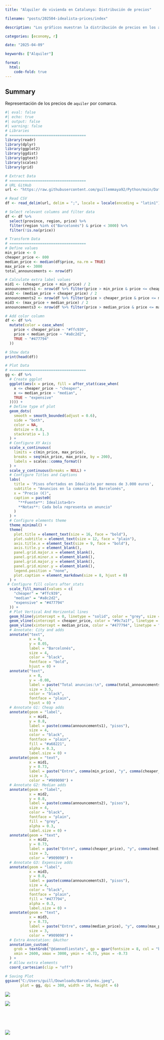 ```yaml
---
title: "Alquiler de vivienda en Catalunya: Distribución de precios"

filename: "posts/202504-idealista-prices/index"

description: "Los gráficos muestran la distribución de precios en los anuncios de alquiler ofertados en la plataforma de Idealista en Enero de 2025"

categories: [economy, r]

date: "2025-04-09"

keywords: ["Alquiler"]

format:
  html:
    code-fold: true
---
```


## Summary

Representación de los precios de `aquiler` por comarca.

```r
#| eval: false
#| echo: true
#| output: false
#| warning: false
# Libraries
# ===================================
library(readr)
library(dplyr)
library(ggplot2)
library(ggdist)
library(ggtext)
library(scales)
library(grid)

# Extract Data
# ===================================
# URL GitHub
url <- "https://raw.githubusercontent.com/guillemmaya92/Python/main/Data/Catalunya_CP.csv"

# Read CSV
df <- read_delim(url, delim = ";", locale = locale(encoding = "latin1"))

# Select relevant columns and filter data
df <- df %>%
  select(province, region, price) %>%
  filter(region %in% c("Barcelonès") & price < 3000) %>%
  filter(!is.na(price))

# Transform Data
# ===================================
# Define values
min_price <- 0
cheaper_price <- 800
median_price <- median(df$price, na.rm = TRUE)
max_price <- 3000
total_announcements <- nrow(df)

# Calculate extra label values
mid1 <- (cheaper_price + min_price) / 2
announcements1 <- nrow(df %>% filter(price > min_price & price <= cheaper_price))
mid2 <- (median_price + cheaper_price) / 2
announcements2 <- nrow(df %>% filter(price > cheaper_price & price <= median_price))
mid3 <- (max_price + median_price) / 2
announcements3 <- nrow(df %>% filter(price > median_price & price <= max_price))

# Add color column
df <- df %>%
  mutate(color = case_when(
    price < cheaper_price ~ "#ffc939",
    price < median_price ~ "#a8c2d2",
    TRUE ~ "#477794"
  ))

# Show data
print(head(df))

# Plot Data
# ===================================
gg <- df %>%
  # Create ggplot
  ggplot(aes(x = price, fill = after_stat(case_when(
    x <= cheaper_price ~ "cheaper",
    x <= median_price ~ "median",
    TRUE ~ "expensive"
  )))) +
  # Define type of plot
  geom_dots(
    smooth = smooth_bounded(adjust = 0.6), 
    side = "both", 
    color = NA,
    dotsize = 0.8,
    stackratio = 1.3
  ) +
  # Configure XY Axis
  scale_x_continuous(
    limits = c(min_price, max_price),
    breaks = seq(min_price, max_price, by = 200),
    labels = scales::comma_format()
  ) +
  scale_y_continuous(breaks = NULL) +
  # Configure Titles and Captions
  labs(
    title = 'Pisos ofertados en Idealista por menos de 3.000 euros',
    subtitle = "Anuncios en la comarca del Barcelonés",
    x = "Precio (€)",
    caption = paste0(
      "**Fuente**: Idealista<br>
      **Notas**: Cada bola representa un anuncio"
    )
  ) +
  # Configure elements theme
  theme_minimal() +
  theme(
    plot.title = element_text(size = 16, face = "bold"),
    plot.subtitle = element_text(size = 12, face = "plain"),
    axis.title.x = element_text(size = 9, face = "bold"),
    axis.title.y = element_blank(),
    panel.grid.major.x = element_blank(),
    panel.grid.minor.x = element_blank(),
    panel.grid.major.y = element_blank(),
    panel.grid.minor.y = element_blank(),
    legend.position = "none",
    plot.caption = element_markdown(size = 8, hjust = 0)
  ) +
 # Configure fill colors after_stats
  scale_fill_manual(values = c(
    "cheaper" = "#ffc939",
    "median" = "#a8c2d2",
    "expensive" = "#477794"
  )) +
  # Plot Vertical And Horizontal lines
  geom_hline(yintercept = 0, linetype = "solid", color = "grey", size = 0.5) +
  geom_vline(xintercept = cheaper_price, color = "#9c7a1f", linetype = "dotted", size = 0.25) +
  geom_vline(xintercept = median_price, color = "#477794", linetype = "dotted", size = 0.25) +
  # Annotate: City and adds 
  annotate("text", 
           x = 0, 
           y = 0.05, 
           label = "Barcelonés", 
           size = 4, 
           color = "black", 
           fontface = "bold", 
           hjust = 0) +
  annotate("text", 
           x = 0, 
           y = -0.08, 
           label = paste("Total anuncios:\n", comma(total_announcements)), 
           size = 3.5, 
           color = "black", 
           fontface = "plain", 
           hjust = 0) +
  # Annotate G1: Cheap adds
  annotate(geom = "label", 
           x = mid1, 
           y = 0.8, 
           label = paste(comma(announcements1), "pisos"), 
           size = 4, 
           color = "black", 
           fontface = "plain",
           fill = "#a68221",
           alpha = 0.3,
           label.size = 0) +
  annotate(geom = "text", 
           x = mid1, 
           y = 0.73, 
           label = paste("Entre", comma(min_price), "y", comma(cheaper_price), "(€)"), 
           size = 3, 
           color = "#909090") +
  # Annotate G2: Median adds
  annotate(geom = "label", 
           x = mid2, 
           y = 0.8, 
           label = paste(comma(announcements2), "pisos"), 
           size = 4, 
           color = "black", 
           fontface = "plain",
           fill = "grey",
           alpha = 0.3,
           label.size = 0) +
  annotate(geom = "text", 
           x = mid2, 
           y = 0.73, 
           label = paste("Entre", comma(cheaper_price), "y", comma(median_price), "(€)"), 
           size = 3, 
           color = "#909090") +
  # Annotate G3: Expensive adds
  annotate(geom = "label", 
           x = mid3, 
           y = 0.8, 
           label = paste(comma(announcements3), "pisos"), 
           size = 4, 
           color = "black", 
           fontface = "plain",
           fill = "#477794",
           alpha = 0.3,
           label.size = 0) +
  annotate(geom = "text", 
           x = mid3, 
           y = 0.73, 
           label = paste("Entre", comma(median_price), "y", comma(max_price), "(€)"), 
           size = 3, 
           color = "#909090") +
  # Extra Annotation: @Author
  annotation_custom(
    grob = textGrob("@damnedliestats", gp = gpar(fontsize = 8, col = "black")), 
    xmin = 2600, xmax = 3000, ymin = -0.73, ymax = -0.73
  ) +
  # Allow extra elements
  coord_cartesian(clip = "off")

# Saving Plot
ggsave("C:/Users/guill/Downloads/Barcelonés.jpeg", 
       plot = gg, dpi = 300, width = 10, height = 6)
```

::: {layout-ncol="2"}
![](FIG_Barcelona.jpeg){.lightbox}

![](FIG_Girona.jpeg){.lightbox}
:::

::: {style="height: 25x;"}
:::

::: {style="height: 50px;"}
:::

::: {style="height: 25x;"}
:::

::: {layout-ncol="1"}
![](FIG_Catalunya.jpeg){.lightbox}
:::
